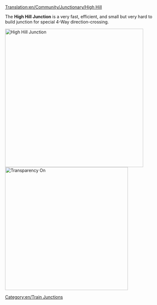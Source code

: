 [[Translation:en/Community/Junctionary/High Hill]]

{{en/Junctionsmenu}}

The '''High Hill Junction''' is a very fast, efficient, and small but very hard to build junction for special 4-Way direction-crossing.

[[File:en/HighHill.png|none|thumb|450px|High Hill Junction]]
[[File:en/HighHillX.png|none|thumb|400px|Transparency On]]
{{en/Junction Criteria|Expensive|3|1|1|1|1|0|1|1|0|0|1|||
*Handles a very large number of trains at a time.
*Uses special directions
*Small Area needed (10x12) 
*4 Levels (6 tunnels in 3 levels and 2 bridges on top level)
*None or few sharp corners (see improved version for high speed)
*No Deadlocks or Jamming possible
*No Merging or Splitting of the lines
*Handling of single-lines and dual-lines possible. That's the reason no Splits or Merges are used. Do it by your own wishes.
}}

[[Category:en/Train Junctions]]